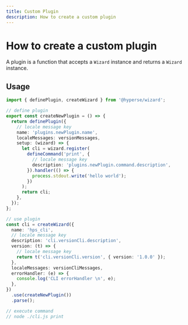```yaml
---
title: Custom Plugin
description: How to create a custom plugin
---
```


# How to create a custom plugin

A plugin is a function that accepts a `Wizard` instance and returns a `Wizard` instance.

## Usage

```ts filename="plugin.ts"
import { definePlugin, createWizard } from '@hyperse/wizard';

// define plugin
export const createNewPlugin = () => {
  return definePlugin({
    // locale message key
    name: 'plugins.newPlugin.name',
    localeMessages: versionMessages,
    setup: (wizard) => {
      let cli = wizard.register(
        defineCommand('print', {
          // locale message key
          description: 'plugins.newPlugin.command.description',
        }).handler(() => {
          process.stdout.write('hello world');
        })
      );
      return cli;
    },
  });
};

// use plugin
const cli = createWizard({
  name: 'hps_cli',
  // locale message key
  description: 'cli.versionCli.description',
  version: (t) => {
    // locale message key
    return t('cli.versionCli.version', { version: '1.0.0' });
  },
  localeMessages: versionCliMessages,
  errorHandler: (e) => {
    console.log('CLI errorHandler \n', e);
  },
})
  .use(createNewPlugin())
  .parse();

// execute command
// node ./cli.js print
```
